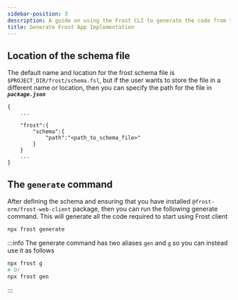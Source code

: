 ```yaml
---
sidebar-position: 3
description: A guide on using the Frost CLI to generate the code from the schema.
title: Generate Frost App Implementation
---
```


## Location of the schema file
The default name and location for the frost schema file is `$PROJECT_DIR/frost/schema.fsl`,
but if the user wants to store the file in a different name or location,
then you can specify the  path for the file in ***`package.json`***

```json5
{
    ...

    "frost":{
        "schema":{
            "path":"<path_to_schema_file>"
        }
    }
    ...
}
```

## The `generate` command
After defining the schema and ensuring that you have installed `@frost-orm/frost-web-client` package, 
then you can run the following generate command. 
This will generate all the code required to start using Frost client

```bash
npx frost generate
```

:::info
The generate command has two aliases `gen` and `g`
so you can instead use it as follows
```bash
npx frost g
# Or
npx frost gen
```
:::


<!-- TODO  Add options -->